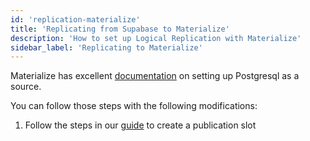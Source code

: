 ```yaml
---
id: 'replication-materialize'
title: 'Replicating from Supabase to Materialize'
description: 'How to set up Logical Replication with Materialize'
sidebar_label: 'Replicating to Materialize'
---
```


Materialize has excellent [documentation](https://materialize.com/docs/sql/create-source/postgres/) on setting up Postgresql as a source.

You can follow those steps with the following modifications:

1. Follow the steps in our [guide](/guides/database/postgres/setup-replication-external) to create a publication slot